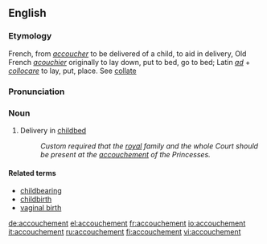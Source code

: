 ==English==

===Etymology===
French, from ''[[accoucher]]'' to be delivered of a child, to aid in delivery, Old French ''[[acouchier]]'' originally to lay down, put to bed, go to bed; Latin ''[[ad]]'' + ''[[collocare]]'' to lay, put, place. See [[collate]]

===Pronunciation===
{{enPR|ä′ksh-mäɴ}}

===Noun===
{{en-noun}}

# Delivery in [[childbed]]
#: ''Custom required that the [[royal]] family and the whole Court should be present at the [[accouchement]] of the Princesses.''

====Related terms====
* [[childbearing]]
* [[childbirth]]
* [[vaginal birth]]

[[de:accouchement]]
[[el:accouchement]]
[[fr:accouchement]]
[[io:accouchement]]
[[it:accouchement]]
[[ru:accouchement]]
[[fi:accouchement]]
[[vi:accouchement]]